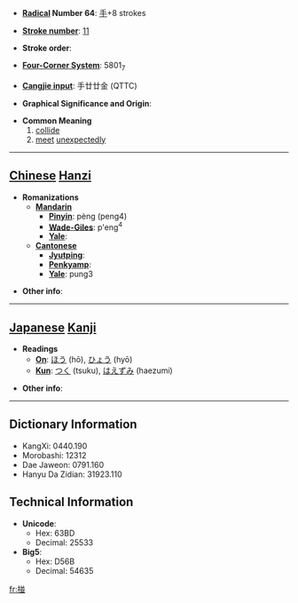 * '''[[Wiktionary:Chinese radical index| Radical]] Number 64''': [[Wiktionary:Chinese radical index 手|手]]+8 strokes

* '''[[Wiktionary:Chinese total strokes index|Stroke number]]''': [[Wiktionary:Chinese total strokes index 11|11]]

* '''Stroke order''': 

* '''[[Wiktionary:Chinese four corner index|Four-Corner System]]''': 5801<sub>7</sub>

* '''[[Wiktionary:Chinese Cangjie index|Cangjie input]]''': 手廿廿金 (QTTC)

* '''Graphical Significance and Origin''': 

* '''Common Meaning'''
*#[[collide]]
*# [[meet]] [[unexpected]]ly


----

== [[Chinese]] [[Hanzi]] ==

* '''Romanizations'''
** '''[[Mandarin]]'''
*** '''[[Pinyin]]''': pèng (peng4)
*** '''[[Wade-Giles]]''': p'eng<sup>4</sup>
*** '''[[Yale]]''': 
** '''[[Cantonese]]'''
*** '''[[Jyutping]]''':
*** '''[[Penkyamp]]''': 
*** '''[[Yale]]''': pung3

* '''Other info''': 

----

== [[Japanese]] [[Kanji]] ==

* '''Readings'''
** '''[[On]]''': [[ほう]] (hō), [[ひょう]] (hyō)
** '''[[Kun]]''': [[つく]] (tsuku), [[はえずみ]] (haezumi)

* '''Other info''':  

----

== Dictionary Information ==

* KangXi: 0440.190
* Morobashi: 12312
* Dae Jaweon: 0791.160
* Hanyu Da Zidian: 31923.110

== Technical Information ==

* '''Unicode''':
** Hex: 63BD
** Decimal: 25533
* '''Big5''':
** Hex: D56B
** Decimal: 54635

[[fr:掽]]